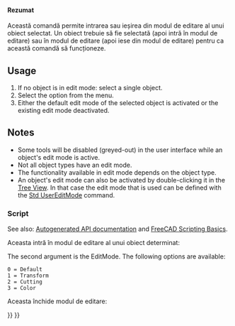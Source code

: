 <languages/>

{{Docnav
|[[Std_Alignment|Alignment]]
|[[Std_Properties|Properties]]
|[[Std_Edit_Menu|Std Edit Menu]]
|IconL=Std_Alignment.svg
|IconR=Std_Properties.svg
|IconC=Freecad.svg
}}

<div class="mw-translate-fuzzy">
{{GuiCommand|Name=Std Edit|MenuLocation=[[Std_Edit_Menu|Edit]] → Toggle Editmode|Workbenches=All|SeeAlso=...}}
</div>

<span id="Description"></span>
<div class="mw-translate-fuzzy">
==== Rezumat ====
</div>

<div class="mw-translate-fuzzy">
Această comandă permite intrarea sau ieșirea din modul de editare al unui obiect selectat. Un obiect
trebuie să fie selectată (apoi intră în modul de editare) sau în modul de editare (apoi iese din modul de editare)
pentru ca această comandă să funcționeze.
</div>

==Usage==

# If no object is in edit mode: select a single object.
# Select the {{MenuCommand|Edit → [[Image:Std_Edit.svg|16px]] Toggle Edit Mode}} option from the menu.
# Either the default edit mode of the selected object is activated or the existing edit mode deactivated.

==Notes==

* Some tools will be disabled (greyed-out) in the user interface while an object's edit mode is active.
* Not all object types have an edit mode.
* The functionality available in edit mode depends on the object type.
* An object's edit mode can also be activated by double-clicking it in the [[Tree_View|Tree View]]. In that case the edit mode that is used can be defined with the [[Std_UserEditMode|Std UserEditMode]] command.

<span id="Scripting"></span>
<div class="mw-translate-fuzzy">
=== Script ===
</div>

See also: [https://freecad.github.io/SourceDoc/ Autogenerated API documentation] and [[FreeCAD_Scripting_Basics|FreeCAD Scripting Basics]].

<div class="mw-translate-fuzzy">
Aceasta intră în modul de editare al unui obiect determinat:
</div>

{{Code|code=
import FreeCADGui

FreeCADGui.ActiveDocument.setEdit("myObjectName",0)
}}

The second argument is the EditMode. The following options are available:

 0 = Default
 1 = Transform
 2 = Cutting
 3 = Color

<div class="mw-translate-fuzzy">
Aceasta închide modul de editare:
</div>

{{Code|code=
import FreeCADGui

FreeCADGui.ActiveDocument.resetEdit()
}}


{{Docnav
|[[Std_Alignment|Alignment]]
|[[Std_Properties|Properties]]
|[[Std_Edit_Menu|Std Edit Menu]]
|IconL=Std_Alignment.svg
|IconR=Std_Properties.svg
|IconC=Freecad.svg
}}

{{Std_Base_navi{{#translation:}}}}
{{Userdocnavi{{#translation:}}}}